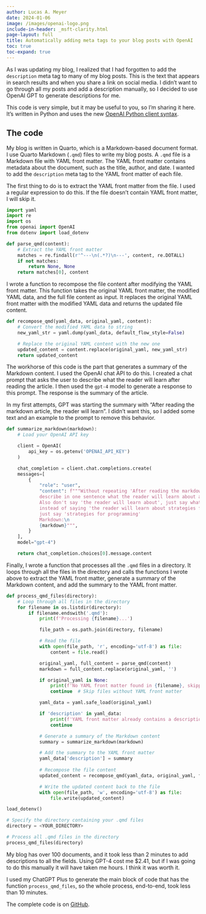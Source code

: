 ```yaml
---
author: Lucas A. Meyer
date: 2024-01-06
image: /images/openai-logo.png
include-in-header: _msft-clarity.html
page-layout: full
title: Automatically adding meta tags to your blog posts with OpenAI
toc: true
toc-expand: true
---
```


As I was updating my blog, I realized that I had forgotten to add the `description` meta tag to many of my blog posts. This is the text that appears in search results and when you share a link on social media. I didn't want to go through all my posts and add a description manually, so I decided to use OpenAI GPT to generate descriptions for me.

This code is very simple, but it may be useful to you, so I'm sharing it here. It's written in Python and uses the new [OpenAI Python client syntax](https://github.com/openai/openai-python/discussions/742).

## The code

My blog is written in Quarto, which is a Markdown-based document format. I use Quarto Markdown (`.qmd`) files to write my blog posts. A `.qmd` file is a Markdown file with YAML front matter. The YAML front matter contains metadata about the document, such as the title, author, and date. I wanted to add the `description` meta tag to the YAML front matter of each file.

The first thing to do is to extract the YAML front matter from the file. I used a regular expression to do this. If the file doesn't contain YAML front matter, I will skip it.

```python
import yaml
import re
import os
from openai import OpenAI
from dotenv import load_dotenv

def parse_qmd(content):
    # Extract the YAML front matter
    matches = re.findall(r'^---\n(.*?)\n---', content, re.DOTALL)
    if not matches:
        return None, None
    return matches[0], content

```

I wrote a function to recompose the file content after modifying the YAML front matter. This function takes the original YAML front matter, the modified YAML data, and the full file content as input. It replaces the original YAML front matter with the modified YAML data and returns the updated file content.

```python
def recompose_qmd(yaml_data, original_yaml, content):
    # Convert the modified YAML data to string
    new_yaml_str = yaml.dump(yaml_data, default_flow_style=False)

    # Replace the original YAML content with the new one
    updated_content = content.replace(original_yaml, new_yaml_str)
    return updated_content
```

The workhorse of this code is the part that generates a summary of the Markdown content. I used the OpenAI chat API to do this. I created a chat prompt that asks the user to describe what the reader will learn after reading the article. I then used the `gpt-4` model to generate a response to this prompt. The response is the summary of the article.

In my first attempts, GPT was starting the summary with "After reading the markdown article, the reader will learn". I didn't want this, so I added some text and an example to the prompt to remove this behavior.

```python
def summarize_markdown(markdown):
    # Load your OpenAI API key

    client = OpenAI(
        api_key = os.getenv('OPENAI_API_KEY')
    )

    chat_completion = client.chat.completions.create(
    messages=[
        {
            "role": "user",
            "content": f"""Without repeating 'After reading the markdown article, the reader will learn', 
            describe in one sentence what the reader will learn about after reading the markdown article. 
            Also don't say 'the reader will learn about', just say what they'll learn. For example, 
            instead of saying 'the reader will learn about strategies for programming', 
            just say 'strategies for programming' 
            Markdown:\n
            {markdown}""",
        }
    ],
    model="gpt-4")

    return chat_completion.choices[0].message.content
```

Finally, I wrote a function that processes all the `.qmd` files in a directory. It loops through all the files in the directory and calls the functions I wrote above to extract the YAML front matter, generate a summary of the Markdown content, and add the summary to the YAML front matter.

```python
def process_qmd_files(directory):
    # Loop through all files in the directory
    for filename in os.listdir(directory):
        if filename.endswith('.qmd'):
            print(f'Processing {filename}...')

            file_path = os.path.join(directory, filename)

            # Read the file
            with open(file_path, 'r', encoding='utf-8') as file:
                content = file.read()

            original_yaml, full_content = parse_qmd(content)
            markdown = full_content.replace(original_yaml, '')

            if original_yaml is None:
                print(f'No YAML front matter found in {filename}, skipping...')
                continue  # Skip files without YAML front matter

            yaml_data = yaml.safe_load(original_yaml)

            if 'description' in yaml_data:
                print(f'YAML front matter already contains a description, skipping...')
                continue

            # Generate a summary of the Markdown content
            summary = summarize_markdown(markdown)

            # Add the summary to the YAML front matter
            yaml_data['description'] = summary
            
            # Recompose the file content
            updated_content = recompose_qmd(yaml_data, original_yaml, full_content)

            # Write the updated content back to the file
            with open(file_path, 'w', encoding='utf-8') as file:
                file.write(updated_content)

load_dotenv()

# Specify the directory containing your .qmd files
directory = <YOUR_DIRECTORY>

# Process all .qmd files in the directory
process_qmd_files(directory)
```

My blog has over 100 documents, and it took less than 2 minutes to add descriptions to all the fields. Using GPT-4 cost me $2.41, but if I was going to do this manually it will have taken me hours. I think it was worth it.

I used my ChatGPT Plus to generate the main block of code that has the function `process_qmd_files`, so the whole process, end-to-end, took less than 10 minutes.

The complete code is on [GitHub](https://github.com/lucas-a-meyer/lucas-a-meyer.github.io/blob/main/utils/add_description.py).